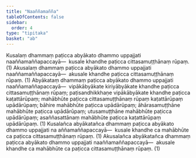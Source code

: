 ```yaml
---
title: "Naaññamañña"
tableOfContents: false
sidebar:
  order: 4
type: "tipitaka"
basket: "ab"
---
```



<DynamicBreadcrumb />

<Division number="38">

<Paragraph number="218">
Kusalaṃ dhammaṃ paṭicca abyākato dhammo uppajjati naaññamaññapaccayā—  kusale khandhe paṭicca cittasamuṭṭhānaṃ rūpaṃ. (1)
</Paragraph>

<Paragraph number="219">
Akusalaṃ dhammaṃ paṭicca abyākato dhammo uppajjati naaññamaññapaccayā—  akusale khandhe paṭicca cittasamuṭṭhānaṃ rūpaṃ. (1)
</Paragraph>

<Paragraph number="220">
Abyākataṃ dhammaṃ paṭicca abyākato dhammo uppajjati naaññamaññapaccayā—  vipākābyākate kiriyābyākate khandhe paṭicca cittasamuṭṭhānaṃ rūpaṃ; paṭisandhikkhaṇe vipākābyākate khandhe paṭicca kaṭattārūpaṃ; mahābhūte paṭicca cittasamuṭṭhānaṃ rūpaṃ kaṭattārūpaṃ upādārūpaṃ; bāhire mahābhūte paṭicca upādārūpaṃ; āhārasamuṭṭhāne mahābhūte paṭicca upādārūpaṃ; utusamuṭṭhāne mahābhūte paṭicca upādārūpaṃ; asaññasattānaṃ mahābhūte paṭicca kaṭattārūpaṃ upādārūpaṃ. (1)
</Paragraph>

<Paragraph number="221">
Kusalañca abyākatañca dhammaṃ paṭicca abyākato dhammo uppajjati na aññamaññapaccayā—  kusale khandhe ca mahābhūte ca paṭicca cittasamuṭṭhānaṃ rūpaṃ. (1)
</Paragraph>

<Paragraph number="222">
Akusalañca abyākatañca dhammaṃ paṭicca abyākato dhammo uppajjati naaññamaññapaccayā—  akusale khandhe ca mahābhūte ca paṭicca cittasamuṭṭhānaṃ rūpaṃ. (1)
</Paragraph>
</Division>